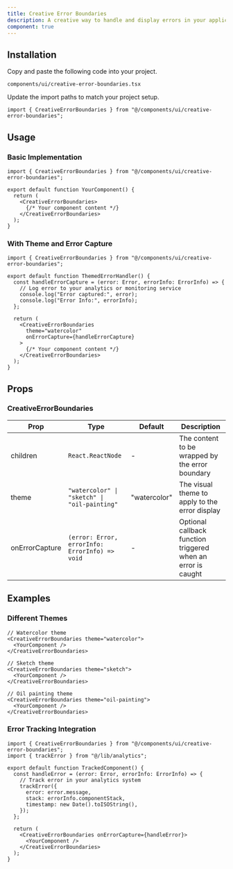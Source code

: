 ```yaml
---
title: Creative Error Boundaries
description: A creative way to handle and display errors in your application with an artistic touch.
component: true
---
```


<ComponentPreview name="creative-error-boundaries-demo" />

## Installation

<Steps>

<Step>Copy and paste the following code into your project.</Step>

`components/ui/creative-error-boundaries.tsx`

<ComponentSource name="creative-error-boundaries" />

<Step>Update the import paths to match your project setup.</Step>

```tsx
import { CreativeErrorBoundaries } from "@/components/ui/creative-error-boundaries";
```

</Steps>

## Usage

### Basic Implementation

```tsx
import { CreativeErrorBoundaries } from "@/components/ui/creative-error-boundaries";

export default function YourComponent() {
  return (
    <CreativeErrorBoundaries>
      {/* Your component content */}
    </CreativeErrorBoundaries>
  );
}
```

### With Theme and Error Capture

```tsx
import { CreativeErrorBoundaries } from "@/components/ui/creative-error-boundaries";

export default function ThemedErrorHandler() {
  const handleErrorCapture = (error: Error, errorInfo: ErrorInfo) => {
    // Log error to your analytics or monitoring service
    console.log("Error captured:", error);
    console.log("Error Info:", errorInfo);
  };

  return (
    <CreativeErrorBoundaries
      theme="watercolor"
      onErrorCapture={handleErrorCapture}
    >
      {/* Your component content */}
    </CreativeErrorBoundaries>
  );
}
```

## Props

### CreativeErrorBoundaries

| Prop           | Type                                           | Default      | Description                                                  |
| -------------- | ---------------------------------------------- | ------------ | ------------------------------------------------------------ |
| children       | `React.ReactNode`                              | -            | The content to be wrapped by the error boundary              |
| theme          | `"watercolor" \| "sketch" \| "oil-painting"`   | "watercolor" | The visual theme to apply to the error display               |
| onErrorCapture | `(error: Error, errorInfo: ErrorInfo) => void` | -            | Optional callback function triggered when an error is caught |

## Examples

### Different Themes

```tsx
// Watercolor theme
<CreativeErrorBoundaries theme="watercolor">
  <YourComponent />
</CreativeErrorBoundaries>

// Sketch theme
<CreativeErrorBoundaries theme="sketch">
  <YourComponent />
</CreativeErrorBoundaries>

// Oil painting theme
<CreativeErrorBoundaries theme="oil-painting">
  <YourComponent />
</CreativeErrorBoundaries>
```

### Error Tracking Integration

```tsx
import { CreativeErrorBoundaries } from "@/components/ui/creative-error-boundaries";
import { trackError } from "@/lib/analytics";

export default function TrackedComponent() {
  const handleError = (error: Error, errorInfo: ErrorInfo) => {
    // Track error in your analytics system
    trackError({
      error: error.message,
      stack: errorInfo.componentStack,
      timestamp: new Date().toISOString(),
    });
  };

  return (
    <CreativeErrorBoundaries onErrorCapture={handleError}>
      <YourComponent />
    </CreativeErrorBoundaries>
  );
}
```

